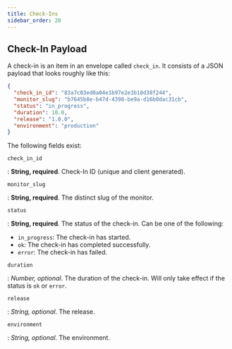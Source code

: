```yaml
---
title: Check-Ins
sidebar_order: 20
---
```


## Check-In Payload

A check-in is an item in an envelope called `check_in`. It consists
of a JSON payload that looks roughly like this:

```json
{
  "check_in_id": "83a7c03ed0a04e1b97e2e3b18d38f244",
  "monitor_slug": "b7645b8e-b47d-4398-be9a-d16b0dac31cb",
  "status": "in_progress",
  "duration": 10.0,
  "release": "1.0.0",
  "environment": "production"
}
```
The following fields exist:

`check_in_id`

: **String, required**. Check-In ID (unique and client generated).

`monitor_slug`

: **String, required**. The distinct slug of the monitor.

`status`

: **String, required**. The status of the check-in. Can be one of the following:
  - `in_progress`: The check-in has started.
  - `ok`: The check-in has completed successfully.
  - `error`: The check-in has failed.

`duration`

: _Number, optional_. The duration of the check-in. Will only take effect if the
  status is `ok` or `error`.

`release`

: _String, optional_. The release.

`environment`

: _String, optional_. The environment.
